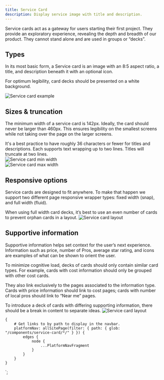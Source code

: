 ```yaml
---
title: Service Card
description: Display service image with title and description.
---
```



<ComponentHeader data={props.data} />

Service cards act as a gateway for users starting their first project. They provide an exploratory experience, revealing the depth and breadth of our product. They cannot stand alone and are used in groups or “decks”.

## Types

In its most basic form, a Service card is an image with an 8:5 aspect ratio, a title, and description beneath it with an optional icon.

For optimum legibility, card decks should be presented on a white background.

<Img
    src="./service-card.png"
    alt="Service card example"
    className="mt2 pt3 pb3 pl3 ba b-gray dib"
/>

## Sizes &amp; truncation

The minimum width of a service card is 142px. Ideally, the card should never be larger than 460px. This ensures legibility on the smallest screens while not taking over the page on the larger screens.

<Alert type="note" title="Tip" className="mt5">
    It's a best practice to have roughly 36 characters or fewer for titles and descriptions. Each
    supports text wrapping up to two lines. Titles will truncate at two lines.
</Alert>

<div className="m_flex">
    <div className="mb3 m_mr3">
        <Img src="./service-card-min-width.png" alt="Service card min width" className="mb3" />
    </div>
    <div>
        <Img src="./service-card-max-width.png" alt="Service card max width" />
    </div>
</div>

## Responsive options

Service cards are designed to fit anywhere. To make that happen we support two different page responsive wrapper types: fixed width (snap), and full width (fluid).

<Alert type="note" title="Tip" className="mt5">
    When using full width card decks, it’s best to use an even number of cards to prevent orphan
    cards in a layout.
</Alert>

<Img src="service-card-layout.png" alt="Service card layout" className="mb3" />

## Supportive information

Supportive information helps set context for the user’s next experience. Information such as price, number of Pros, average star rating, and icons are examples of what can be shown to orient the user.

To minimize cognitive load, decks of cards should only contain similar card types. For example, cards with cost information should only be grouped with other cost cards.

They also link exclusively to the pages associated to the information type. Cards with price information should link to cost pages; cards with number of local pros should link to “Near me” pages.

<Alert type="note" title="Suggestion" className="mt5">
    To introduce a deck of cards with differing supporting information, there should be a break in
    content to separate ideas.
</Alert>

<Img src="service-card-icon.png" alt="Service card layout" />

<ComponentFooter data={props.data} />

    {
        # Get links to by path to display in the navbar.
        platformNav: allSitePage(filter: { path: { glob: "/components/service-card/*/" } }) {
            edges {
                node {
                    ...PlatformNavFragment
                }
            }
        }
    }
`;

